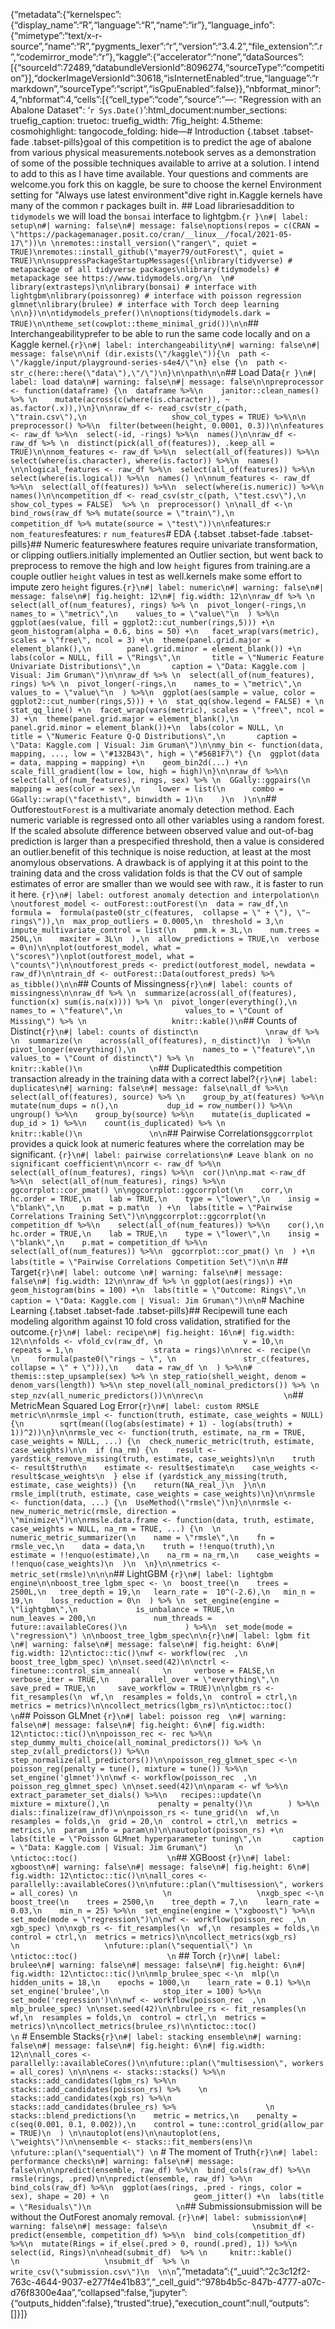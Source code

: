 {"metadata":{"kernelspec":{"display_name":"R","language":"R","name":"ir"},"language_info":{"mimetype":"text/x-r-source","name":"R","pygments_lexer":"r","version":"3.4.2","file_extension":".r","codemirror_mode":"r"},"kaggle":{"accelerator":"none","dataSources":[{"sourceId":72489,"databundleVersionId":8096274,"sourceType":"competition"}],"dockerImageVersionId":30618,"isInternetEnabled":true,"language":"rmarkdown","sourceType":"script","isGpuEnabled":false}},"nbformat_minor":4,"nbformat":4,"cells":[{"cell_type":"code","source":"---\ntitle: \"Regression with an Abalone Dataset\"\ndate: '`r Sys.Date()`'\noutput:\n  html_document:\n    number_sections: true\n    fig_caption: true\n    toc: true\n    fig_width: 7\n    fig_height: 4.5\n    theme: cosmo\n    highlight: tango\n    code_folding: hide\n---\n  \n# Introduction  {.tabset .tabset-fade .tabset-pills}\n\nThe goal of this competition is to predict the age of abalone from various physical measurements.\n\nMy notebook serves as a demonstration of some of the possible techniques available to arrive at a solution.  I intend to add to this as I have time available. Your questions and comments are welcome.\n\nIf you fork this on kaggle, be sure to choose the kernel Environment setting for \"Always use latest environment\"\n\nLets dive right in.\n\nThe Kaggle kernels have many of the common r packages built in.  \n\n## Load libraries\n\nIn addition to `tidymodels` we will load the `bonsai` interface to lightgbm.\n\n```{r }\n#| label: setup\n#| warning: false\n#| message: false\noptions(repos = c(CRAN = \"https://packagemanager.posit.co/cran/__linux__/focal/2021-05-17\"))\n \nremotes::install_version(\"ranger\", quiet = TRUE)\nremotes::install_github(\"mayer79/outForest\", quiet = TRUE)\n\nsuppressPackageStartupMessages({\nlibrary(tidyverse) # metapackage of all tidyverse packages\nlibrary(tidymodels) # metapackage see https://www.tidymodels.org/\n  \n# library(extrasteps)\n\nlibrary(bonsai) # interface with lightgbm\nlibrary(poissonreg) # interface with poisson regression glmnet\nlibrary(brulee) # interface with Torch deep learning    \n\n})\n\ntidymodels_prefer()\n\noptions(tidymodels.dark = TRUE)\n\ntheme_set(cowplot::theme_minimal_grid())\n\n```\n\n\n## Interchangeability\n\nI prefer to be able to run the same code locally and on a Kaggle kernel.\n\n```{r}\n#| label: interchangeability\n#| warning: false\n#| message: false\n\nif (dir.exists(\"/kaggle\")){\n  path <- \"/kaggle/input/playground-series-s4e4/\"\n} else {\n  path <- str_c(here::here(\"data\"),\"/\")\n}\n\npath\n\n```\n\n## Load Data\n\n```{r }\n#| label: load data\n#| warning: false\n#| message: false\n\npreprocessor <- function(dataframe) {\n  dataframe %>%\n    janitor::clean_names() %>% \n    mutate(across(c(where(is.character)), ~ as.factor(.x)),)\n}\n\nraw_df <- read_csv(str_c(path, \"train.csv\"),\n                   show_col_types = TRUE) %>%\n\n  preprocessor() %>%\n  filter(between(height, 0.0001, 0.3))\n\nfeatures <- raw_df %>%\n  select(-id, -rings) %>%\n  names()\n\nraw_df <- raw_df %>% \n  distinct(pick(all_of(features)), .keep_all = TRUE)\n\nnom_features <- raw_df %>%\n  select(all_of(features)) %>%\n  select(where(is.character), where(is.factor)) %>%\n  names() \n\nlogical_features <- raw_df %>%\n  select(all_of(features)) %>%\n  select(where(is.logical)) %>%\n  names() \n\nnum_features <- raw_df %>%\n  select(all_of(features)) %>%\n  select(where(is.numeric)) %>%\n  names()\n\ncompetition_df <- read_csv(str_c(path, \"test.csv\"),\n                   show_col_types = FALSE)  %>% \n  preprocessor() \n\nall_df <-\n    bind_rows(raw_df %>% mutate(source = \"train\"),\n            competition_df %>% mutate(source = \"test\"))\n\n```\n\nNominal features:\n\n`r nom_features`\n\nNumeric features: \n\n`r num_features`\n\n\n# EDA {.tabset .tabset-fade .tabset-pills}\n\n## Numeric features\n\nConsider where features require univariate transformation, or clipping outliers.\n\nI initially implemented an Outlier section, but went back to preprocess to remove the high and low `height` figures from training.\n\nThere are a couple outlier `height` values in test as well.\n\nOther kernels make some effort to impute zero `height` figures.\n\n\n```{r}\n#| label: numeric\n#| warning: false\n#| message: false\n#| fig.height: 12\n#| fig.width: 12\n\nraw_df %>% \n  select(all_of(num_features), rings) %>% \n  pivot_longer(-rings,\n    names_to = \"metric\",\n    values_to = \"value\"\n  ) %>%\n  ggplot(aes(value, fill = ggplot2::cut_number(rings,5))) +\n  geom_histogram(alpha = 0.6, bins = 50) +\n   facet_wrap(vars(metric), scales = \"free\", ncol = 3) +\n  theme(panel.grid.major = element_blank(),\n        panel.grid.minor = element_blank()) +\n  labs(color = NULL, fill = \"Rings\",\n       title = \"Numeric Feature Univariate Distributions\",\n       caption = \"Data: Kaggle.com | Visual: Jim Gruman\")\n\nraw_df %>% \n  select(all_of(num_features), rings) %>% \n  pivot_longer(-rings,\n    names_to = \"metric\",\n    values_to = \"value\"\n  ) %>%\n  ggplot(aes(sample = value, color = ggplot2::cut_number(rings,5))) + \n  stat_qq(show.legend = FALSE) + \n  stat_qq_line() +\n  facet_wrap(vars(metric), scales = \"free\", ncol = 3) +\n  theme(panel.grid.major = element_blank(),\n        panel.grid.minor = element_blank())+\n  labs(color = NULL, \n       title = \"Numeric Feature Q-Q Distributions\",\n       caption = \"Data: Kaggle.com | Visual: Jim Gruman\")\n\nmy_bin <- function(data, mapping, ..., low = \"#132B43\", high = \"#56B1F7\") {\n  ggplot(data = data, mapping = mapping) +\n    geom_bin2d(...) +\n    scale_fill_gradient(low = low, high = high)\n}\n\nraw_df %>%\n  select(all_of(num_features), rings, sex) %>% \n  GGally::ggpairs(\n    mapping = aes(color = sex),\n    lower = list(\n      combo = GGally::wrap(\"facethist\", binwidth = 1)\n    )\n  )\n\n```\n\n## Outforest\n\n`outForest` is a multivariate anomaly detection method. Each numeric variable is regressed onto all other variables using a random forest. If the scaled absolute difference between observed value and out-of-bag prediction is larger than a prespecified threshold, then a value is considered an outlier.\n\nA benefit of this technique is noise reduction, at least at the most anomylous observations.  A drawback is of applying it at this point to the training data and the cross validation folds is that the CV out of sample estimates of error are smaller than we would see with raw.\n                   \nComputationally, it is faster to run it here.                   \n\n```{r}\n#| label: outforest anomaly detection and interpolation\n                   \noutforest_model <- outForest::outForest(\n  data = raw_df,\n  formula =  formula(paste0(str_c(features,  collapse = \" + \"), \"~ rings\")),\n  max_prop_outliers = 0.0005,\n  threshold = 3,\n  impute_multivariate_control = list(\n    pmm.k = 3L,\n    num.trees = 250L,\n    maxiter = 3L\n  ),\n  allow_predictions = TRUE,\n  verbose = 0\n)\n\nplot(outforest_model, what = \"scores\")\nplot(outforest_model, what = \"counts\")\n\noutforest_preds <- predict(outforest_model, newdata = raw_df)\n\ntrain_df <- outForest::Data(outforest_preds) %>% as_tibble()\n\n```\n\n\n## Counts of Missingness\n                  \n```{r}\n#| label: counts of missingness\n\nraw_df %>% \n  summarize(across(all_of(features), function(x) sum(is.na(x)))) %>% \n  pivot_longer(everything(),\n              names_to = \"feature\",\n              values_to = \"Count of Missing\") %>% \n                   knitr::kable()\n```\n\n## Counts of Distinct\n               \n```{r}\n#| label: counts of distinct\n               \nraw_df %>% \n  summarize(\n    across(all_of(features), n_distinct)\n  ) %>%\n  pivot_longer(everything(),\n               names_to = \"feature\",\n               values_to = \"Count of distinct\") %>% \n                   knitr::kable()\n               \n```\n\n## Duplicated\n\nIs this competition transaction already in the training data with a correct label?\n\n```{r}\n#| label: duplicates\n#| warning: false\n#| message: false\nall_df %>%\n    select(all_of(features), source) %>% \n    group_by_at(features) %>%\n    mutate(num_dups = n(),\n           dup_id = row_number()) %>%\n    ungroup() %>%\n    group_by(source) %>%\n    mutate(is_duplicated = dup_id > 1) %>%\n    count(is_duplicated) %>% \n                   knitr::kable()\n               \n\n```\n                   \n## Pairwise Correlations\n                   \n`ggcorrplot` provides a quick look at numeric features where the correlation may be significant. \n                         \n\n```{r}\n#| label: pairwise correlations\n# Leave blank on no significant coefficient\n\ncorr <- raw_df %>%\n  select(all_of(num_features), rings) %>%\n  cor()\n\np.mat <-raw_df %>%\n  select(all_of(num_features), rings) %>%\n  ggcorrplot::cor_pmat() \n\nggcorrplot::ggcorrplot(\n    corr,\n    hc.order = TRUE,\n    lab = TRUE,\n    type = \"lower\",\n    insig = \"blank\",\n    p.mat = p.mat\n  ) +\n  labs(title = \"Pairwise Correlations Training Set\")\n\nggcorrplot::ggcorrplot(\n   competition_df %>%\n    select(all_of(num_features)) %>%\n    cor(),\n    hc.order = TRUE,\n    lab = TRUE,\n    type = \"lower\",\n    insig = \"blank\",\n    p.mat = competition_df %>%\n  select(all_of(num_features)) %>%\n  ggcorrplot::cor_pmat() \n  ) +\n  labs(title = \"Pairwise Correlations Competition Set\")\n\n```      \n\n\n## Target\n\n```{r}\n#| label: outcome \n#| warning: false\n#| message: false\n#| fig.width: 12\n\nraw_df %>% \n ggplot(aes(rings)) +\n  geom_histogram(bins = 100) +\n  labs(title = \"Outcome: Rings\",\n       caption = \"Data: Kaggle.com | Visual: Jim Gruman\")\n\n```\n                              \n           \n                \n# Machine Learning {.tabset .tabset-fade .tabset-pills}\n\n## Recipe\n                   \nWe will tune each modeling algorithm against 10 fold cross validation, stratified for the outcome.\n                 \n\n```{r}\n#| label: recipe\n#| fig.height: 16\n#| fig.width: 12\n\nfolds <- vfold_cv(raw_df, \n                  v = 10,\n                  repeats = 1,\n                  strata = rings)\n\nrec <- recipe(\n    \n    formula(paste0(\"rings ~ \", \n               str_c(features,  collapse = \" + \"))),\n    data = raw_df \n  ) %>%\n# themis::step_upsample(sex) %>% \n step_ratio(shell_weight, denom = denom_vars(length)) %>%\n step_novel(all_nominal_predictors()) %>% \n step_nzv(all_numeric_predictors())\n\nrec\n                  \n```\n\n## Metric\n\nRoot Mean Squared Log Error\n\n\n```{r}\n#| label: custom RMSLE metric\n\nrmsle_impl <- function(truth, estimate, case_weights = NULL) {\n        sqrt(mean((log(abs(estimate) + 1) - log(abs(truth) + 1))^2))\n}\n\nrmsle_vec <- function(truth, estimate, na_rm = TRUE, case_weights = NULL, ...) {\n  check_numeric_metric(truth, estimate, case_weights)\n\n  if (na_rm) {\n    result <- yardstick_remove_missing(truth, estimate, case_weights)\n\n    truth <- result$truth\n    estimate <- result$estimate\n    case_weights <- result$case_weights\n  } else if (yardstick_any_missing(truth, estimate, case_weights)) {\n    return(NA_real_)\n  }\n\n  rmsle_impl(truth, estimate, case_weights = case_weights)\n}\n\nrmsle <- function(data, ...) {\n  UseMethod(\"rmsle\")\n}\n\nrmsle <- new_numeric_metric(rmsle, direction = \"minimize\")\n\nrmsle.data.frame <- function(data, truth, estimate, case_weights = NULL, na_rm = TRUE, ...) {\n  \n  numeric_metric_summarizer(\n    name = \"rmsle\",\n    fn = rmsle_vec,\n    data = data,\n    truth = !!enquo(truth),\n    estimate = !!enquo(estimate),\n    na_rm = na_rm,\n    case_weights = !!enquo(case_weights)\n  )\n  \n}\n\nmetrics <- metric_set(rmsle)\n\n\n```\n\n## LightGBM \n\n```{r}\n#| label: lightgbm engine\n\nboost_tree_lgbm_spec <- \n  boost_tree(\n    trees = 2500L,\n   tree_depth = 19,\n   learn_rate =  10^(-2.6),\n   min_n = 19,\n    loss_reduction = 0\n  ) %>% \n  set_engine(engine = \"lightgbm\",\n             is_unbalance = TRUE,\n             num_leaves = 200,\n             num_threads = future::availableCores()\n             ) %>%\n  set_mode(mode = \"regression\") \n\nboost_tree_lgbm_spec\n\n```\n\n                                                                     \n\n```{r}\n#| label: lgbm fit \n#| warning: false\n#| message: false\n#| fig.height: 6\n#| fig.width: 12\ntictoc::tic()\nwf <- workflow(rec  ,\n               boost_tree_lgbm_spec) \n\nset.seed(42)\n\nctrl <- finetune::control_sim_anneal(     \n     verbose = FALSE,\n     verbose_iter = TRUE,\n     parallel_over = \"everything\",\n     save_pred = TRUE,\n     save_workflow = TRUE)\n\nlgbm_rs <- fit_resamples(\n  wf,\n  resamples = folds,\n  control = ctrl,\n  metrics = metrics)\n\ncollect_metrics(lgbm_rs)\n\ntictoc::toc()                    \n```\n                   \n## Poisson GLMnet                   \n\n```{r}\n#| label: poisson reg  \n#| warning: false\n#| message: false\n#| fig.height: 6\n#| fig.width: 12\ntictoc::tic()\n\npoisson_rec <- rec %>%\n  step_dummy_multi_choice(all_nominal_predictors()) %>% \n  step_zv(all_predictors()) %>%\n  step_normalize(all_predictors())\n\npoisson_reg_glmnet_spec <-\n  poisson_reg(penalty = tune(), mixture = tune()) %>%\n  set_engine('glmnet')\n\nwf <- workflow(poisson_rec  ,\n               poisson_reg_glmnet_spec) \n\nset.seed(42)\n\nparam <- wf %>%\n   extract_parameter_set_dials() %>%\n   recipes::update(\n           mixture = mixture(),\n           penalty = penalty()\n        ) %>%\n   dials::finalize(raw_df)\n\npoisson_rs <- tune_grid(\n  wf,\n  resamples = folds,\n  grid = 20,\n  control = ctrl,\n  metrics = metrics,\n  param_info = param\n)\n\nautoplot(poisson_rs) +\n  labs(title = \"Poisson GLMnet hyperparameter tuning\",\n       caption = \"Data: Kaggle.com | Visual: Jim Gruman\")      \n                                  \ntictoc::toc()                    \n```\n                   \n## XGBoost                \n\n```{r}\n#| label: xgboost\n#| warning: false\n#| message: false\n#| fig.height: 6\n#| fig.width: 12\ntictoc::tic()\n\nall_cores <- parallelly::availableCores()\n\nfuture::plan(\"multisession\", workers = all_cores) \n                   \n                   \nxgb_spec <-\n  boost_tree(\n    trees = 2500,\n    tree_depth = 7,\n    learn_rate = 0.03,\n    min_n = 25) %>%\n  set_engine(engine = \"xgboost\") %>%\n  set_mode(mode = \"regression\")\n\nwf <- workflow(poisson_rec  ,\n               xgb_spec) \n\nxgb_rs <- fit_resamples(\n  wf,\n  resamples = folds,\n  control = ctrl,\n  metrics = metrics)\n\ncollect_metrics(xgb_rs)                   \n                   \nfuture::plan(\"sequential\") \n                   \ntictoc::toc()                    \n```      \n                   \n## Torch                   \n\n```{r}\n#| label: brulee\n#| warning: false\n#| message: false\n#| fig.height: 6\n#| fig.width: 12\ntictoc::tic()\n\nmlp_brulee_spec <-\n  mlp(\n    hidden_units = 18,\n    epochs = 1000,\n    learn_rate = 0.1) %>%\n  set_engine('brulee',\n            stop_iter = 100) %>%\n  set_mode('regression')\n\nwf <- workflow(poisson_rec  ,\n               mlp_brulee_spec) \n\nset.seed(42)\n\nbrulee_rs <- fit_resamples(\n  wf,\n  resamples = folds,\n  control = ctrl,\n  metrics = metrics)\n\ncollect_metrics(brulee_rs)\n\ntictoc::toc()                    \n```                                \n\n# Ensemble Stacks\n\n```{r}\n#| label: stacking ensemble\n#| warning: false\n#| message: false\n#| fig.height: 6\n#| fig.width: 12\n\nall_cores <- parallelly::availableCores()\n\nfuture::plan(\"multisession\", workers = all_cores) \n\n\nens <- stacks::stacks() %>%\n  stacks::add_candidates(lgbm_rs) %>%\n  stacks::add_candidates(poisson_rs) %>%    \n  stacks::add_candidates(xgb_rs) %>%\n  stacks::add_candidates(brulee_rs) %>%                    \n  stacks::blend_predictions(\n    metric = metrics,\n    penalty = c(seq(0.001, 0.1, 0.002)),\n    control = tune::control_grid(allow_par = TRUE)\n  ) \n\nautoplot(ens)\n\nautoplot(ens, \"weights\")\n\nensemble <- stacks::fit_members(ens)\n                   \nfuture::plan(\"sequential\") \n```    \n                   \n \n                   \n# The moment of Truth\n\n```{r}\n#| label: performance checks\n#| warning: false\n#| message: false\n\n\npredict(ensemble, raw_df) %>%\n  bind_cols(raw_df) %>%\n  rmsle(rings, .pred)\n\npredict(ensemble, raw_df) %>%\n  bind_cols(raw_df) %>%\n  ggplot(aes(rings, .pred - rings, color = sex), shape = 20) + \n                   geom_jitter() +\n  labs(title = \"Residuals\")\n                   \n```\n                   \n## Submission\n                   \nThis submission will be without the OutForest anomaly removal.                    \n                   \n```{r}\n#| label: submission\n#| warning: false\n#| message: false\n                   \nsubmit_df <- predict(ensemble, competition_df) %>%\n  bind_cols(competition_df) %>%\n  mutate(Rings = if_else(.pred > 0, round(.pred), 1)) %>%\n  select(id, Rings)\n\nhead(submit_df)  %>% \n     knitr::kable()      \n                   \nsubmit_df  %>% \n  write_csv(\"submission.csv\")\n  \n\n```","metadata":{"_uuid":"2c3c12f2-763c-4644-9037-e277f4e41b83","_cell_guid":"978b4b5c-847b-4777-a07c-d76f8300e4aa","collapsed":false,"jupyter":{"outputs_hidden":false},"trusted":true},"execution_count":null,"outputs":[]}]}
